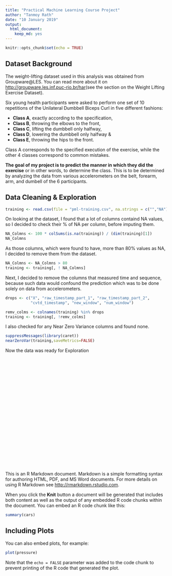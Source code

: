 ```yaml
---
title: "Practical Machine Learning Course Project"
author: "Tanmoy Rath"
date: "10 January 2019"
output: 
  html_document: 
    keep_md: yes
---
```

<script type="text/javascript">
$(document).ready(function() {

  $chunks = $('.fold');

  $chunks.each(function () {

    // add button to source code chunks
    if ( $(this).hasClass('s') ) {
      $('pre.r', this).prepend("<div class=\"showopt\">Show Source</div><br style=\"line-height:22px;\"/>");
      $('pre.r', this).children('code').attr('class', 'folded');
    }

    // add button to output chunks
    if ( $(this).hasClass('o') ) {
      $('pre:not(.r)', this).has('code').prepend("<div class=\"showopt\">Show Output</div><br style=\"line-height:22px;\"/>");
      $('pre:not(.r)', this).children('code:not(r)').addClass('folded');

      // add button to plots
      $(this).find('img').wrap('<pre class=\"plot\"></pre>');
      $('pre.plot', this).prepend("<div class=\"showopt\">Show Plot</div><br style=\"line-height:22px;\"/>");
      $('pre.plot', this).children('img').addClass('folded');

    }
  });

  // hide all chunks when document is loaded
  $('.folded').css('display', 'none')

  // function to toggle the visibility
  $('.showopt').click(function() {
    var label = $(this).html();
    if (label.indexOf("Show") >= 0) {
      $(this).html(label.replace("Show", "Hide"));
    } else {
      $(this).html(label.replace("Hide", "Show"));
    }
    $(this).siblings('code, img').slideToggle('fast', 'swing');
  });
});
</script>

<style>
.showopt {
  background-color: #004c93;
  color: #FFFFFF; 
  width: 100px;
  height: 20px;
  text-align: center;
  vertical-align: middle !important;
  float: right;
  font-family: sans-serif;
  border-radius: 8px;
}

.showopt:hover {
    background-color: #dfe4f2;
    color: #004c93;
}

pre.plot {
  background-color: white !important;
}
</style>

```r
knitr::opts_chunk$set(echo = TRUE)
```

## Dataset Background

The weight-lifting dataset used in this analysis was obtained from Groupware@LES. You can read more about it on <http://groupware.les.inf.puc-rio.br/har>(see the section on the Weight Lifting Exercise Dataset).

Six young health participants were asked to perform one set of 10 repetitions of the Unilateral Dumbbell Biceps Curl in five different fashions:

+ **Class A**, exactly according to the specification,
+ **Class B**, throwing the elbows to the front,
+ **Class C**, lifting the dumbbell only halfway,
+ **Class D**, lowering the dumbbell only halfway &
+ **Class E**, throwing the hips to the front.

Class A corresponds to the specified execution of the exercise, while the other 4 classes correspond to common mistakes.

**The goal of my project is to predict the manner in which they did the exercise** or in other words, to determine the class. This is to be determined by analyzing the data from various accelerometers on the belt, forearm, arm, and dumbell of the 6 participants.

## Data Cleaning & Exploration

```r
training <- read.csv(file = "pml-training.csv", na.strings = c("","NA"))
```

On looking at the dataset, I found that a lot of columns containd NA values, so I decided to check their % of NA per column, before imputing them.

<div class="fold o">
```r
NA_Colmns <- 100 * colSums(is.na(training)) / (dim(training)[1])
NA_Colmns
```
</div>



As those columns, which were found to have, more than 80% values as NA, I decided to remove them from the dataset.

```r
NA_Colmns <- NA_Colmns > 80
training <- training[, ! NA_Colmns]
```

Next, I decided to remove the columns that measured time and sequence, because such data would confound the prediction which was to be done solely on data from accelerometers.

```r
drops <- c("X", "raw_timestamp_part_1", "raw_timestamp_part_2",
           "cvtd_timestamp", "new_window", "num_window")

remv_colms <- colnames(training) %in% drops
training <- training[, !remv_colms]
```

I also checked for any Near Zero Variance columns and found none.
```r
suppressMessages(library(caret))
nearZeroVar(training,saveMetrics=FALSE)
```

Now the data was ready for Exploration

<br>
<br>
<br>
<br>
<br>
<br>
<br>
<br>
<br>
<br>
<br>
<br>
<br>
<br>
<br>
<br>
<br>
<br>
<br>
<br>




This is an R Markdown document. Markdown is a simple formatting syntax for authoring HTML, PDF, and MS Word documents. For more details on using R Markdown see <http://rmarkdown.rstudio.com>.

When you click the **Knit** button a document will be generated that includes both content as well as the output of any embedded R code chunks within the document. You can embed an R code chunk like this:

```r
summary(cars)
```

## Including Plots

You can also embed plots, for example:

```r
plot(pressure)
```

Note that the `echo = FALSE` parameter was added to the code chunk to prevent printing of the R code that generated the plot.
